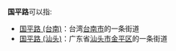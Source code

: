 '''国平路'''可以指:
*[[国平路_(台南)|国平路 (台南)]]：台湾[[台南市|台南市]]的一条街道
*[[国平路_(汕头)|国平路 (汕头)]]：广东省[[汕头市|汕头市]][[金平区|金平区]]的一条街道
{{disambig|Cat=街道名消歧义}}